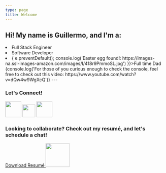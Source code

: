 ```yaml
---
type: page
title: Welcome
---
```


<h2>Hi! My name is Guillermo, and I'm a:</h2>
<li>Full Stack Engineer</li>
<li>Software Developer</li>
<li onClick={(e) => {
  e.preventDefault();
  console.log('Easter egg found!: https://images-na.ssl-images-amazon.com/images/I/418r9PmmoSL.jpg')
}}>Full time Dad</li>
{console.log('For those of you curious enough to check the console, feel free to check out this video: https://www.youtube.com/watch?v=dQw4w9WgXcQ')}
---

<div>
<h3>Let's Connect!</h3>
  <p style={{display:"flex", flexWrap: "wrap"}}>
  <a href="https://www.github.com/Ghasb001" target="_blank" rel="noreferrer"><img src="/images/github.PNG" width="50" height="50" style={{marginRight: "40px"}}/></a>
  <a href="https://www.linkedin.com/in/guillermo-hasbun-15533993/" target="_blank" rel="noreferrer"><img src="https://raw.githubusercontent.com/danielcranney/readme-generator/main/public/icons/socials/linkedin.svg" width="40" height="40" style={{marginRight: "40px"}}/></a>
  <a href="mailto:ghasb001@gmail.com" target="_blank" rel="noreferrer"><img src="/images/gmail.PNG" width="50" height="50" style={{marginRight: "40px"}}/></a>
  </p>
</div>

<h3>Looking to collaborate? Check out my resumé, and let's schedule a chat!</h3>
<div style={{display: 'flex', alignItems: 'center'}}>
  <a
    href="resume.pdf"
    alt="alt text"
    target="_blank"
    rel="noopener noreferrer"
  >
  Download Resumé
  </a>
<a href="https://calendar.app.google/WoyjaxVKrQHxf2YTA" target="_blank" rel="noreferrer"><img src="https://download.logo.wine/logo/Google_Calendar/Google_Calendar-Logo.wine.png" width="75" height="75" style={{marginRight: "40px", marginLeft: '0px'}}/></a>
</div>
